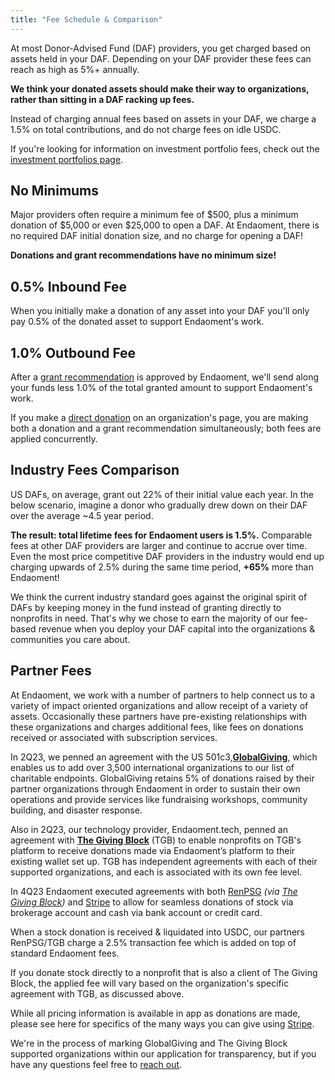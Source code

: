 ```yaml
---
title: "Fee Schedule & Comparison"
---
```


At most Donor-Advised Fund (DAF) providers, you get charged based on assets held in your DAF. Depending on your DAF provider these fees can reach as high as 5%+ annually.

**We think your donated assets should make their way to organizations, rather than sitting in a DAF racking up fees.**

Instead of charging annual fees based on assets in your DAF, we charge a 1.5% on total contributions, and do not charge fees on idle USDC.

If you're looking for information on investment portfolio fees, check out the [investment portfolios page](/donors/about-investment-portfolios).

## No Minimums

Major providers often require a minimum fee of $500, plus a minimum donation of $5,000 or even $25,000 to open a DAF. At Endaoment, there is no required DAF initial donation size, and no charge for opening a DAF!

**Donations and grant recommendations have no minimum size!**

## 0.5% Inbound Fee

When you initially make a donation of any asset into your DAF you'll only pay 0.5% of the donated asset to support Endaoment's work.

## 1.0% Outbound Fee

After a [grant recommendation](/donors/getting-started/recommending-grants) is approved by Endaoment, we'll send along your funds less 1.0% of the total granted amount to support Endaoment's work.

If you make a [direct donation](/donors/about-direct-donations) on an organization's page, you are making both a donation and a grant recommendation simultaneously; both fees are applied concurrently.

## Industry Fees Comparison

US DAFs, on average, grant out 22% of their initial value each year. In the below scenario, imagine a donor who gradually drew down on their DAF over the average \~4.5 year period.

**The result: total lifetime fees for Endaoment users is 1.5%.** Comparable fees at other DAF providers are larger and continue to accrue over time. Even the most price competitive DAF providers in the industry would end up charging upwards of 2.5% during the same time period, **+65%** more than Endaoment!

We think the current industry standard goes against the original spirit of DAFs by keeping money in the fund instead of granting directly to nonprofits in need. That's why we chose to earn the majority of our fee-based revenue when you deploy your DAF capital into the organizations & communities you care about.

## Partner Fees

At Endaoment, we work with a number of partners to help connect us to a variety of impact oriented organizations and allow receipt of a variety of assets. Occasionally these partners have pre-existing relationships with these organizations and charges additional fees, like fees on donations received or associated with subscription services.

In 2Q23, we penned an agreement with the US 501c3,[**GlobalGiving**](https://www.globalgiving.org), which enables us to add over 3,500 international organizations to our list of charitable endpoints. GlobalGiving retains 5% of donations raised by their partner organizations through Endaoment in order to sustain their own operations and provide services like fundraising workshops, community building, and disaster response.

Also in 2Q23, our technology provider, Endaoment.tech, penned an agreement with [**The Giving Block**](https://thegivingblock.com) (TGB) to enable nonprofits on TGB's platform to receive donations made via Endaoment’s platform to their existing wallet set up. TGB has independent agreements with each of their supported organizations, and each is associated with its own fee level.

In 4Q23 Endaoment executed agreements with both [RenPSG](https://www.reninc.com) _(via_ [_The Giving Block_](https://thegivingblock.com)_)_ and [Stripe](https://stripe.com) to allow for seamless donations of stock via brokerage account and cash via bank account or credit card.

When a stock donation is received & liquidated into USDC, our partners RenPSG/TGB charge a 2.5% transaction fee which is added on top of standard Endaoment fees.

If you donate stock directly to a nonprofit that is also a client of The Giving Block, the applied fee will vary based on the organization's specific agreement with TGB, as discussed above.

While all pricing information is available in app as donations are made, please see here for specifics of the many ways you can give using [Stripe](https://stripe.com/pricing?utm%5Fcampaign=US%5Fen%5FSearch%5FBrand%5FPayments-Core%5FEXA-13485842122&utm%5Fmedium=cpc&utm%5Fsource=google&ad%5Fcontent=674796027019&utm%5Fterm=stripe%20payment%20processing%20fees&utm%5Fmatchtype=e&utm%5Fadposition=&utm%5Fdevice=c&gclid=Cj0KCQjwj5mpBhDJARIsAOVjBdq9wsVt-nOmbAzcVGlM4jgIYsEq5mmPUcu7Wf-QJwOvkj1ylCuo0xAaAnrLEALw%5FwcB).

We're in the process of marking GlobalGiving and The Giving Block supported organizations within our application for transparency, but if you have any questions feel free to [reach out](mailto:donors@endaoment.org).